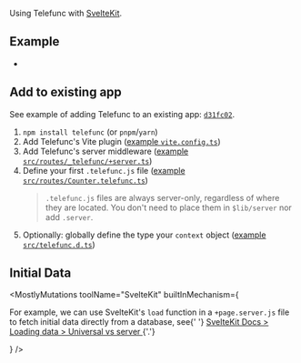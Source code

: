 
Using Telefunc with [SvelteKit](https://svelte.dev/docs/kit).

## Example

- <RepoLink path="/examples/svelte-kit" />

## Add to existing app

See example of adding Telefunc to an existing app: [`d31fc02`](https://github.com/brillout/telefunc/commit/d31fc028135820281141e75a5f86025bbc0a47c1).

1. `npm install telefunc` (or `pnpm`/`yarn`)
1. Add Telefunc's Vite plugin ([example `vite.config.ts`](https://github.com/brillout/telefunc/commit/d31fc028135820281141e75a5f86025bbc0a47c1#diff-47944bdcd0c53cfef019b731e51d5de7f52adc433ee42e23d70d2786df2ccb86))
1. Add Telefunc's server middleware ([example `src/routes/_telefunc/+server.ts`](https://github.com/brillout/telefunc/commit/d31fc028135820281141e75a5f86025bbc0a47c1#diff-90d1561bb0ebcba840e0f56681c3583bc775311dac1e4489983ce3d961ac4a0c))
1. Define your first `.telefunc.js` file ([example `src/routes/Counter.telefunc.ts`](https://github.com/brillout/telefunc/commit/d31fc028135820281141e75a5f86025bbc0a47c1#diff-175c619bea5e129b791fa88edbdb23eb0db7630bde74b99661c363972db39b25))
   > `.telefunc.js` files are always server-only, regardless of where they are located. You don't need to place them in `$lib/server` nor add `.server`.
1. Optionally: globally define the type your `context` object ([example `src/telefunc.d.ts`](https://github.com/brillout/telefunc/commit/d31fc028135820281141e75a5f86025bbc0a47c1#diff-3105d009403392ee3729824908f17d97f6c8e046e1b77e060555e9c26f39d099))

## Initial Data

<MostlyMutations
  toolName="SvelteKit"
  builtInMechanism={
    <p>
      For example, we can use SvelteKit's <code>load</code> function in a <code>+page.server.js</code> file to fetch
      initial data directly from a database, see{' '}
      <a href="https://svelte.dev/docs/kit/load#Universal-vs-server">
        SvelteKit Docs &gt; Loading data &gt; Universal vs server
      </a>
      {'.'}
    </p>
  }
/>
